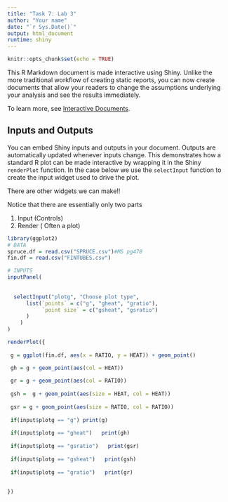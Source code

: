 ```yaml
---
title: "Task 7: Lab 3"
author: "Your name"
date: "`r Sys.Date()`"
output: html_document
runtime: shiny
---
```


```r
knitr::opts_chunk$set(echo = TRUE)
```

This R Markdown document is made interactive using Shiny. Unlike the more traditional workflow of creating static reports, you can now create documents that allow your readers to change the assumptions underlying your analysis and see the results immediately. 

To learn more, see [Interactive Documents](http://rmarkdown.rstudio.com/authoring_shiny.html).

## Inputs and Outputs

You can embed Shiny inputs and outputs in your document. Outputs are automatically updated whenever inputs change.  This demonstrates how a standard R plot can be made interactive by wrapping it in the Shiny `renderPlot` function. In the case below we use the `selectInput` function to create the input widget used to drive the plot.

There are other widgets we can make!!

Notice that there are essentially only two parts

 1. Input (Controls)
 2. Render ( Often a plot)

```r
library(ggplot2)
# DATA
spruce.df = read.csv("SPRUCE.csv")#MS pg478
fin.df = read.csv("FINTUBES.csv")

# INPUTS
inputPanel(
  
  
  selectInput("plotg", "Choose plot type",
      list(`points` = c("g", "gheat", "gratio"),
           `point size` = c("gsheat", "gsratio")
      )
    )
)

renderPlot({
  
 g = ggplot(fin.df, aes(x = RATIO, y = HEAT)) + geom_point() 

 gh = g + geom_point(aes(col = HEAT)) 
 
 gr = g + geom_point(aes(col = RATIO)) 
 
 gsh =  g + geom_point(aes(size = HEAT, col = HEAT))
 
 gsr = g + geom_point(aes(size = RATIO, col = RATIO))
  
 if(input$plotg == "g") print(g)
 
 if(input$plotg == "gheat")   print(gh)
 
 if(input$plotg == "gsratio")   print(gsr)
 
 if(input$plotg == "gsheat")   print(gsh)
 
 if(input$plotg == "gratio")   print(gr)
 
   
})
```
